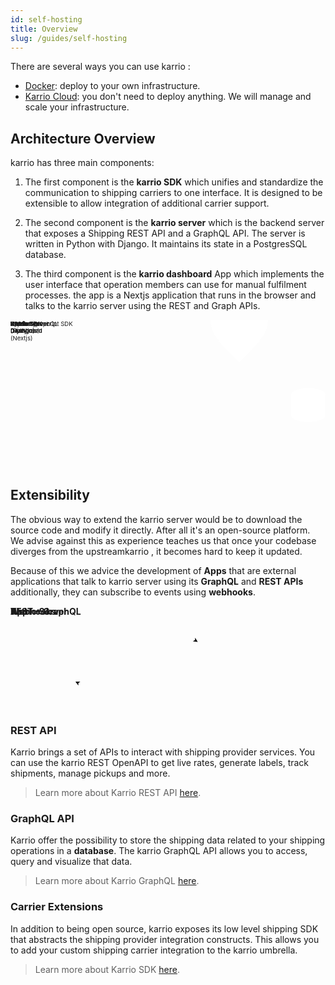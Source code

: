 ```yaml
---
id: self-hosting
title: Overview
slug: /guides/self-hosting
---
```


There are several ways you can use karrio :

- [Docker](/self-hosting/docker): deploy to your own infrastructure.
- [Karrio Cloud](https://karrio.io/get-started): you don't need to deploy anything.
  We will manage and scale your infrastructure.

## Architecture Overview

karrio has three main components:

1. The first component is the **karrio SDK** which unifies and standardize
   the communication to shipping carriers to one interface. It is designed
   to be extensible to allow integration of additional carrier support.

2. The second component is the **karrio server** which is the backend server
   that exposes a Shipping REST API and a GraphQL API. The server is written in
   Python with Django. It maintains its state in a PostgresSQL database.

3. The third component is the **karrio dashboard** App which implements the user
   interface that operation members can use for manual fulfilment processes.
   the app is a Nextjs application that runs in the browser and talks to the
   karrio server using the REST and Graph APIs.

<div style={{ textAlign: "center" }}>
  <svg
    xmlns="http://www.w3.org/2000/svg"
    xmlnsXlink="http://www.w3.org/1999/xlink"
    style={{ maxWidth: "100%" }}
    version="1.1"
    width="741px"
    height="351px"
    viewBox="-0.5 -0.5 741 351"
  >
    <g>
      <rect
        x={214}
        y="177.5"
        width={110}
        height={45}
        fill="rgba(255, 255, 255, 1)"
        stroke="var(--ifm-font-color-base)"
        strokeDasharray="3 3"
        pointerEvents="all"
      />
      <g transform="translate(-0.5 -0.5)">
        <switch>
          <foreignObject
            pointerEvents="none"
            width="100%"
            height="100%"
            requiredFeatures="http://www.w3.org/TR/SVG11/feature#Extensibility"
            style={{ overflow: "visible", textAlign: "left" }}
          >
            <div
              xmlns="http://www.w3.org/1999/xhtml"
              style={{
                display: "flex",
                alignItems: "unsafe center",
                justifyContent: "unsafe center",
                width: "108px",
                height: "1px",
                paddingTop: "200px",
                marginLeft: "215px",
              }}
            >
              <div
                data-drawio-colors="color: #000000; "
                style={{
                  boxSizing: "border-box",
                  fontSize: "0px",
                  textAlign: "center",
                }}
              >
                <div
                  style={{
                    display: "inline-block",
                    fontSize: "12px",
                    fontFamily: "Helvetica",
                    color: "rgb(0, 0, 0)",
                    lineHeight: "1.2",
                    pointerEvents: "all",
                    whiteSpace: "normal",
                    overflowWrap: "normal",
                  }}
                >
                  Karrio Typescript SDK
                </div>
              </div>
            </div>
          </foreignObject>
          <text
            x={269}
            y={204}
            fill="#000000"
            fontFamily="Helvetica"
            fontSize="12px"
            textAnchor="middle"
          >
            Karrio Typescri...
          </text>
        </switch>
      </g>
      <ellipse
        cx="537.5"
        cy={200}
        rx="67.5"
        ry="67.5"
        fill="rgba(255, 255, 255, 1)"
        stroke="var(--ifm-font-color-base)"
        pointerEvents="all"
      />
      <rect
        x="482.5"
        y={185}
        width={110}
        height={30}
        fill="none"
        stroke="none"
        pointerEvents="all"
      />
      <g transform="translate(-0.5 -0.5)">
        <switch>
          <foreignObject
            pointerEvents="none"
            width="100%"
            height="100%"
            requiredFeatures="http://www.w3.org/TR/SVG11/feature#Extensibility"
            style={{ overflow: "visible", textAlign: "left" }}
          >
            <div
              xmlns="http://www.w3.org/1999/xhtml"
              style={{
                display: "flex",
                alignItems: "unsafe center",
                justifyContent: "unsafe center",
                width: "1px",
                height: "1px",
                paddingTop: "200px",
                marginLeft: "538px",
              }}
            >
              <div
                data-drawio-colors="color: rgba(0, 0, 0, 1); "
                style={{
                  boxSizing: "border-box",
                  fontSize: "0px",
                  textAlign: "center",
                }}
              >
                <div
                  style={{
                    display: "inline-block",
                    fontSize: "12px",
                    fontFamily: "Helvetica",
                    color: "rgb(0, 0, 0)",
                    lineHeight: "1.2",
                    pointerEvents: "all",
                    whiteSpace: "nowrap",
                  }}
                >
                  <b>Karrio Server</b>
                  <br />
                  (Django)
                </div>
              </div>
            </div>
          </foreignObject>
          <text
            x={538}
            y={204}
            fill="rgba(0, 0, 0, 1)"
            fontFamily="Helvetica"
            fontSize="12px"
            textAnchor="middle"
          >
            Karrio Server...
          </text>
        </switch>
      </g>
      <path
        d="M 450 200 L 470 200 L 450 200 L 470 200"
        fill="none"
        stroke="var(--ifm-font-color-base)"
        strokeMiterlimit={10}
        pointerEvents="stroke"
      />
      <path
        d="M 660 175 C 660 166.72 677.91 160 700 160 C 710.61 160 720.78 161.58 728.28 164.39 C 735.79 167.21 740 171.02 740 175 L 740 225 C 740 233.28 722.09 240 700 240 C 677.91 240 660 233.28 660 225 Z"
        fill="rgba(255, 255, 255, 1)"
        stroke="var(--ifm-font-color-base)"
        strokeMiterlimit={10}
        strokeDasharray="3 3"
        pointerEvents="all"
      />
      <path
        d="M 740 175 C 740 183.28 722.09 190 700 190 C 677.91 190 660 183.28 660 175"
        fill="none"
        stroke="var(--ifm-font-color-base)"
        strokeMiterlimit={10}
        strokeDasharray="3 3"
        pointerEvents="all"
      />
      <rect
        x={665}
        y="192.5"
        width={70}
        height={30}
        fill="none"
        stroke="none"
        pointerEvents="all"
      />
      <g transform="translate(-0.5 -0.5)">
        <switch>
          <foreignObject
            pointerEvents="none"
            width="100%"
            height="100%"
            requiredFeatures="http://www.w3.org/TR/SVG11/feature#Extensibility"
            style={{ overflow: "visible", textAlign: "left" }}
          >
            <div
              xmlns="http://www.w3.org/1999/xhtml"
              style={{
                display: "flex",
                alignItems: "unsafe center",
                justifyContent: "unsafe center",
                width: "1px",
                height: "1px",
                paddingTop: "208px",
                marginLeft: "700px",
              }}
            >
              <div
                data-drawio-colors="color: rgba(0, 0, 0, 1); "
                style={{
                  boxSizing: "border-box",
                  fontSize: "0px",
                  textAlign: "center",
                }}
              >
                <div
                  style={{
                    display: "inline-block",
                    fontSize: "12px",
                    fontFamily: "Helvetica",
                    color: "rgb(0, 0, 0)",
                    lineHeight: "1.2",
                    pointerEvents: "all",
                    whiteSpace: "nowrap",
                  }}
                >
                  Database
                  <br />
                  (Postgres)
                </div>
              </div>
            </div>
          </foreignObject>
          <text
            x={700}
            y={211}
            fill="rgba(0, 0, 0, 1)"
            fontFamily="Helvetica"
            fontSize="12px"
            textAnchor="middle"
          >
            Database...
          </text>
        </switch>
      </g>
      <path
        d="M 605 200 L 660 200"
        fill="none"
        stroke="var(--ifm-font-color-base)"
        strokeMiterlimit={10}
        pointerEvents="stroke"
      />
      <path
        d="M 537.51 0 L 586.88 50 L 537.51 100 L 488.13 50 Z"
        fill="rgba(255, 255, 255, 1)"
        stroke="var(--ifm-font-color-base)"
        strokeMiterlimit={10}
        strokeDasharray="3 3"
        pointerEvents="all"
      />
      <rect
        x="507.51"
        y={35}
        width={60}
        height={30}
        fill="none"
        stroke="none"
        pointerEvents="all"
      />
      <g transform="translate(-0.5 -0.5)">
        <switch>
          <foreignObject
            pointerEvents="none"
            width="100%"
            height="100%"
            requiredFeatures="http://www.w3.org/TR/SVG11/feature#Extensibility"
            style={{ overflow: "visible", textAlign: "left" }}
          >
            <div
              xmlns="http://www.w3.org/1999/xhtml"
              style={{
                display: "flex",
                alignItems: "unsafe center",
                justifyContent: "unsafe center",
                width: "1px",
                height: "1px",
                paddingTop: "50px",
                marginLeft: "538px",
              }}
            >
              <div
                data-drawio-colors="color: rgba(0, 0, 0, 1); "
                style={{
                  boxSizing: "border-box",
                  fontSize: "0px",
                  textAlign: "center",
                }}
              >
                <div
                  style={{
                    display: "inline-block",
                    fontSize: "12px",
                    fontFamily: "Helvetica",
                    color: "rgb(0, 0, 0)",
                    lineHeight: "1.2",
                    pointerEvents: "all",
                    whiteSpace: "nowrap",
                  }}
                >
                  Workers
                  <br />
                  (Huey)
                </div>
              </div>
            </div>
          </foreignObject>
          <text
            x={538}
            y={54}
            fill="rgba(0, 0, 0, 1)"
            fontFamily="Helvetica"
            fontSize="12px"
            textAnchor="middle"
          >
            Workers...
          </text>
        </switch>
      </g>
      <rect
        x={0}
        y="177.5"
        width={100}
        height={45}
        fill="rgba(255, 255, 255, 1)"
        stroke="var(--ifm-font-color-base)"
        pointerEvents="all"
      />
      <rect
        x={10}
        y={175}
        width={80}
        height={50}
        fill="none"
        stroke="none"
        pointerEvents="all"
      />
      <g transform="translate(-0.5 -0.5)">
        <switch>
          <foreignObject
            pointerEvents="none"
            width="100%"
            height="100%"
            requiredFeatures="http://www.w3.org/TR/SVG11/feature#Extensibility"
            style={{ overflow: "visible", textAlign: "left" }}
          >
            <div
              xmlns="http://www.w3.org/1999/xhtml"
              style={{
                display: "flex",
                alignItems: "unsafe center",
                justifyContent: "unsafe center",
                width: "1px",
                height: "1px",
                paddingTop: "200px",
                marginLeft: "50px",
              }}
            >
              <div
                data-drawio-colors="color: rgba(0, 0, 0, 1); "
                style={{
                  boxSizing: "border-box",
                  fontSize: "0px",
                  textAlign: "center",
                }}
              >
                <div
                  style={{
                    display: "inline-block",
                    fontSize: "12px",
                    fontFamily: "Helvetica",
                    color: "rgb(0, 0, 0)",
                    lineHeight: "1.2",
                    pointerEvents: "all",
                    whiteSpace: "nowrap",
                  }}
                >
                  <b>
                    Karrio <br />
                    Dashboard
                  </b>
                  <br />
                  (Nextjs)
                </div>
              </div>
            </div>
          </foreignObject>
          <text
            x={50}
            y={204}
            fill="rgba(0, 0, 0, 1)"
            fontFamily="Helvetica"
            fontSize="12px"
            textAnchor="middle"
          >
            Karrio...
          </text>
        </switch>
      </g>
      <path
        d="M 120 200 L 100 200"
        fill="none"
        stroke="var(--ifm-font-color-base)"
        strokeMiterlimit={10}
        pointerEvents="stroke"
      />
      <rect
        x={120}
        y={190}
        width={70}
        height={20}
        fill="none"
        stroke="none"
        pointerEvents="all"
      />
      <g transform="translate(-0.5 -0.5)">
        <switch>
          <foreignObject
            pointerEvents="none"
            width="100%"
            height="100%"
            requiredFeatures="http://www.w3.org/TR/SVG11/feature#Extensibility"
            style={{ overflow: "visible", textAlign: "left" }}
          >
            <div
              xmlns="http://www.w3.org/1999/xhtml"
              style={{
                display: "flex",
                alignItems: "unsafe center",
                justifyContent: "unsafe center",
                width: "1px",
                height: "1px",
                paddingTop: "200px",
                marginLeft: "155px",
              }}
            >
              <div
                data-drawio-colors="color: rgba(0, 0, 0, 1); "
                style={{
                  boxSizing: "border-box",
                  fontSize: "0px",
                  textAlign: "center",
                }}
              >
                <div
                  style={{
                    display: "inline-block",
                    fontSize: "12px",
                    fontFamily: "Helvetica",
                    color: "var(--ifm-font-color-base)",
                    lineHeight: "1.2",
                    pointerEvents: "all",
                    whiteSpace: "nowrap",
                  }}
                >
                  Typescript
                </div>
              </div>
            </div>
          </foreignObject>
          <text
            x={155}
            y={204}
            fill="rgba(0, 0, 0, 1)"
            fontFamily="Helvetica"
            fontSize="12px"
            textAnchor="middle"
          >
            Typescript
          </text>
        </switch>
      </g>
      <path
        d="M 214 200 L 190 200"
        fill="none"
        stroke="var(--ifm-font-color-base)"
        strokeMiterlimit={10}
        pointerEvents="stroke"
      />
      <rect
        x={340}
        y={190}
        width={110}
        height={20}
        fill="none"
        stroke="none"
        pointerEvents="all"
      />
      <g transform="translate(-0.5 -0.5)">
        <switch>
          <foreignObject
            pointerEvents="none"
            width="100%"
            height="100%"
            requiredFeatures="http://www.w3.org/TR/SVG11/feature#Extensibility"
            style={{ overflow: "visible", textAlign: "left" }}
          >
            <div
              xmlns="http://www.w3.org/1999/xhtml"
              style={{
                display: "flex",
                alignItems: "unsafe center",
                justifyContent: "unsafe center",
                width: "1px",
                height: "1px",
                paddingTop: "200px",
                marginLeft: "395px",
              }}
            >
              <div
                data-drawio-colors="color: rgba(0, 0, 0, 1); "
                style={{
                  boxSizing: "border-box",
                  fontSize: "0px",
                  textAlign: "center",
                }}
              >
                <div
                  style={{
                    display: "inline-block",
                    fontSize: "12px",
                    fontFamily: "Helvetica",
                    color: "var(--ifm-font-color-base)",
                    lineHeight: "1.2",
                    pointerEvents: "all",
                    whiteSpace: "nowrap",
                  }}
                >
                  REST + GraphQL
                </div>
              </div>
            </div>
          </foreignObject>
          <text
            x={395}
            y={204}
            fill="rgba(0, 0, 0, 1)"
            fontFamily="Helvetica"
            fontSize="12px"
            textAnchor="middle"
          >
            REST + GraphQL
          </text>
        </switch>
      </g>
      <path
        d="M 324 200 L 340 200"
        fill="none"
        stroke="var(--ifm-font-color-base)"
        strokeMiterlimit={10}
        pointerEvents="stroke"
      />
      <rect
        x="491.25"
        y={310}
        width="92.5"
        height={40}
        fill="rgba(255, 255, 255, 1)"
        stroke="var(--ifm-font-color-base)"
        pointerEvents="all"
      />
      <rect
        x="486.5"
        y={315}
        width={100}
        height={30}
        fill="none"
        stroke="none"
        pointerEvents="all"
      />
      <g transform="translate(-0.5 -0.5)">
        <switch>
          <foreignObject
            pointerEvents="none"
            width="100%"
            height="100%"
            requiredFeatures="http://www.w3.org/TR/SVG11/feature#Extensibility"
            style={{ overflow: "visible", textAlign: "left" }}
          >
            <div
              xmlns="http://www.w3.org/1999/xhtml"
              style={{
                display: "flex",
                alignItems: "unsafe center",
                justifyContent: "unsafe center",
                width: "1px",
                height: "1px",
                paddingTop: "330px",
                marginLeft: "537px",
              }}
            >
              <div
                data-drawio-colors="color: rgba(0, 0, 0, 1); "
                style={{
                  boxSizing: "border-box",
                  fontSize: "0px",
                  textAlign: "center",
                }}
              >
                <div
                  style={{
                    display: "inline-block",
                    fontSize: "12px",
                    fontFamily: "Helvetica",
                    color: "rgb(0, 0, 0)",
                    lineHeight: "1.2",
                    pointerEvents: "all",
                    whiteSpace: "nowrap",
                  }}
                >
                  <b>Karrio SDK</b>
                  <br />
                  (Python)
                </div>
              </div>
            </div>
          </foreignObject>
          <text
            x={537}
            y={334}
            fill="rgba(0, 0, 0, 1)"
            fontFamily="Helvetica"
            fontSize="12px"
            textAnchor="middle"
          >
            Karrio SDK...
          </text>
        </switch>
      </g>
      <path
        d="M 537.5 132.5 L 537.51 100"
        fill="none"
        stroke="var(--ifm-font-color-base)"
        strokeMiterlimit={10}
        pointerEvents="stroke"
      />
      <path
        d="M 537.5 310 L 537.5 267.5"
        fill="none"
        stroke="var(--ifm-font-color-base)"
        strokeMiterlimit={10}
        pointerEvents="stroke"
      />
    </g>
    <switch>
      <g requiredFeatures="http://www.w3.org/TR/SVG11/feature#Extensibility" />
      <a
        transform="translate(0,-5)"
        xlinkHref="https://www.diagrams.net/doc/faq/svg-export-text-problems"
        target="_blank"
      >
        <text textAnchor="middle" fontSize="10px" x="50%" y="100%">
          Viewer does not support full SVG 1.1
        </text>
      </a>
    </switch>
  </svg>
</div>

## Extensibility

The obvious way to extend the karrio server would be to download
the source code and modify it directly. After all it's an open-source
platform. We advise against this as experience teaches us that once
your codebase diverges from the upstreamkarrio , it becomes
hard to keep it updated.

Because of this we advice the development of **Apps** that are
external applications that talk to karrio server using its **GraphQL**
and **REST APIs** additionally, they can subscribe to events using
**webhooks**.

<div style={{ textAlign: "center", paddingTop: "30px" }}>
  <svg
    xmlns="http://www.w3.org/2000/svg"
    version="1.1"
    width="381px"
    height="166px"
    viewBox="-0.5 -0.5 381 166"
  >
    <defs />
    <g>
      <ellipse
        cx={60}
        cy="77.5"
        rx={60}
        ry={60}
        fill="#ffffff"
        stroke="var(--ifm-font-color-base)"
        pointerEvents="all"
      />
      <rect
        x={5}
        y="67.5"
        width={110}
        height={20}
        fill="none"
        stroke="none"
        pointerEvents="all"
      />
      <g transform="translate(-0.5 -0.5)">
        <switch>
          <foreignObject
            pointerEvents="none"
            width="100%"
            height="100%"
            requiredFeatures="http://www.w3.org/TR/SVG11/feature#Extensibility"
            style={{ overflow: "visible", textAlign: "left" }}
          >
            <div
              xmlns="http://www.w3.org/1999/xhtml"
              style={{
                display: "flex",
                alignItems: "unsafe center",
                justifyContent: "unsafe center",
                width: "1px",
                height: "1px",
                paddingTop: "78px",
                marginLeft: "60px",
              }}
            >
              <div
                style={{
                  boxSizing: "border-box",
                  fontSize: "0px",
                  textAlign: "center",
                }}
              >
                <div
                  style={{
                    display: "inline-block",
                    fontSize: "12px",
                    fontFamily: "Helvetica",
                    color: "rgb(0, 0, 0)",
                    lineHeight: "1.2",
                    pointerEvents: "all",
                    whiteSpace: "nowrap",
                  }}
                >
                  <b>Karrio Server</b>
                </div>
              </div>
            </div>
          </foreignObject>
          <text
            x={60}
            y={81}
            fill="#000000"
            fontFamily="Helvetica"
            fontSize="12px"
            textAnchor="middle"
          >
            Karrio Server
          </text>
        </switch>
      </g>
      <rect
        x={135}
        y={145}
        width={110}
        height={20}
        fill="none"
        stroke="none"
        pointerEvents="all"
      />
      <g transform="translate(-0.5 -0.5)">
        <switch>
          <foreignObject
            pointerEvents="none"
            width="100%"
            height="100%"
            requiredFeatures="http://www.w3.org/TR/SVG11/feature#Extensibility"
            style={{ overflow: "visible", textAlign: "left" }}
          >
            <div
              xmlns="http://www.w3.org/1999/xhtml"
              style={{
                display: "flex",
                alignItems: "unsafe center",
                justifyContent: "unsafe center",
                width: "1px",
                height: "1px",
                paddingTop: "155px",
                marginLeft: "190px",
              }}
            >
              <div
                style={{
                  boxSizing: "border-box",
                  fontSize: "0px",
                  textAlign: "center",
                }}
              >
                <div
                  style={{
                    display: "inline-block",
                    fontSize: "12px",
                    fontFamily: "Helvetica",
                    color: "var(--ifm-font-color-base)",
                    lineHeight: "1.2",
                    pointerEvents: "all",
                    whiteSpace: "nowrap",
                  }}
                >
                  <b>REST + GraphQL</b>
                </div>
              </div>
            </div>
          </foreignObject>
          <text
            x={190}
            y={159}
            fill="#000000"
            fontFamily="Helvetica"
            fontSize="12px"
            textAnchor="middle"
          >
            REST + GraphQL
          </text>
        </switch>
      </g>
      <rect
        x={300}
        y="37.5"
        width={80}
        height={80}
        fill="#ffffff"
        stroke="var(--ifm-font-color-base)"
        pointerEvents="all"
      />
      <rect
        x={320}
        y="67.5"
        width={40}
        height={20}
        fill="none"
        stroke="none"
        pointerEvents="all"
      />
      <g transform="translate(-0.5 -0.5)">
        <switch>
          <foreignObject
            pointerEvents="none"
            width="100%"
            height="100%"
            requiredFeatures="http://www.w3.org/TR/SVG11/feature#Extensibility"
            style={{ overflow: "visible", textAlign: "left" }}
          >
            <div
              xmlns="http://www.w3.org/1999/xhtml"
              style={{
                display: "flex",
                alignItems: "unsafe center",
                justifyContent: "unsafe center",
                width: "1px",
                height: "1px",
                paddingTop: "78px",
                marginLeft: "340px",
              }}
            >
              <div
                style={{
                  boxSizing: "border-box",
                  fontSize: "0px",
                  textAlign: "center",
                }}
              >
                <div
                  style={{
                    display: "inline-block",
                    fontSize: "12px",
                    fontFamily: "Helvetica",
                    color: "rgb(0, 0, 0)",
                    lineHeight: "1.2",
                    pointerEvents: "all",
                    whiteSpace: "nowrap",
                  }}
                >
                  <b>
                    App
                    <br />
                  </b>
                </div>
              </div>
            </div>
          </foreignObject>
          <text
            x={340}
            y={81}
            fill="#000000"
            fontFamily="Helvetica"
            fontSize="12px"
            textAnchor="middle"
          >
            App
          </text>
        </switch>
      </g>
      <path
        d="M 102.43 35.07 Q 210 0 294.63 54.07"
        fill="none"
        stroke="var(--ifm-font-color-base)"
        strokeMiterlimit={10}
        pointerEvents="stroke"
      />
      <path
        d="M 299.06 56.9 L 291.27 56.08 L 294.63 54.07 L 295.04 50.18 Z"
        fill="#000000"
        stroke="var(--ifm-font-color-base)"
        strokeMiterlimit={10}
        pointerEvents="all"
      />
      <path
        d="M 300 97.5 Q 200 170 108.09 122.83"
        fill="none"
        stroke="var(--ifm-font-color-base)"
        strokeMiterlimit={10}
        pointerEvents="stroke"
      />
      <path
        d="M 103.42 120.44 L 111.25 120.52 L 108.09 122.83 L 108.05 126.75 Z"
        fill="#000000"
        stroke="var(--ifm-font-color-base)"
        strokeMiterlimit={10}
        pointerEvents="all"
      />
      <rect
        x={150}
        y={0}
        width={80}
        height={20}
        fill="none"
        stroke="none"
        pointerEvents="all"
      />
      <g transform="translate(-0.5 -0.5)">
        <switch>
          <foreignObject
            pointerEvents="none"
            width="100%"
            height="100%"
            requiredFeatures="http://www.w3.org/TR/SVG11/feature#Extensibility"
            style={{ overflow: "visible", textAlign: "left" }}
          >
            <div
              xmlns="http://www.w3.org/1999/xhtml"
              style={{
                display: "flex",
                alignItems: "unsafe center",
                justifyContent: "unsafe center",
                width: "1px",
                height: "1px",
                paddingTop: "10px",
                marginLeft: "190px",
              }}
            >
              <div
                style={{
                  boxSizing: "border-box",
                  fontSize: "0px",
                  textAlign: "center",
                }}
              >
                <div
                  style={{
                    display: "inline-block",
                    fontSize: "12px",
                    fontFamily: "Helvetica",
                    color: "var(--ifm-font-color-base)",
                    lineHeight: "1.2",
                    pointerEvents: "all",
                    whiteSpace: "nowrap",
                  }}
                >
                  <b>Webhooks</b>
                </div>
              </div>
            </div>
          </foreignObject>
          <text
            x={190}
            y={14}
            fill="#000000"
            fontFamily="Helvetica"
            fontSize="12px"
            textAnchor="middle"
          >
            Webhooks
          </text>
        </switch>
      </g>
    </g>
    <switch>
      <g requiredFeatures="http://www.w3.org/TR/SVG11/feature#Extensibility" />
      <a transform="translate(0,-5)" target="_blank">
        <text textAnchor="middle" fontSize="10px" x="50%" y="100%">
          Viewer does not support full SVG 1.1
        </text>
      </a>
    </switch>
  </svg>
</div>

### REST API

Karrio brings a set of APIs to interact with shipping provider services.
You can use the karrio REST OpenAPI to get live rates, generate labels,
track shipments, manage pickups and more.

> Learn more about Karrio REST API [here](/reference).

### GraphQL API

Karrio offer the possibility to store the shipping data related to your
shipping operations in a **database**. The karrio GraphQL API allows you
to access, query and visualize that data.

> Learn more about Karrio GraphQL [here](/management).

### Carrier Extensions

In addition to being open source, karrio exposes its low level shipping
SDK that abstracts the shipping provider integration constructs. This allows
you to add your custom shipping carrier integration to the karrio umbrella.

> Learn more about Karrio SDK [here](/carriers/sdk).
